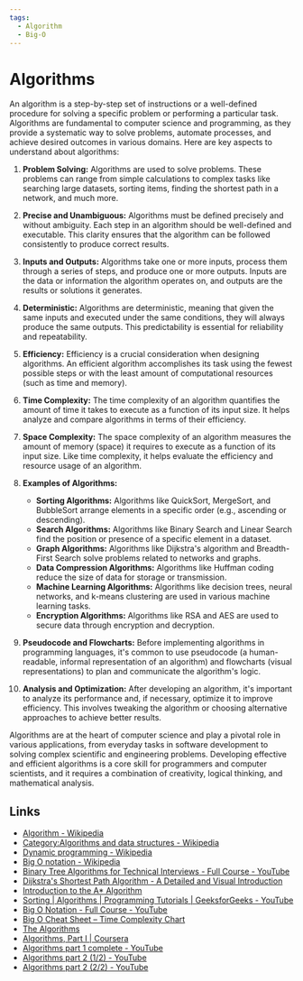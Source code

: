 ```yaml
---
tags:
  - Algorithm
  - Big-O
---
```


# Algorithms

An algorithm is a step-by-step set of instructions or a well-defined procedure for solving a specific problem or performing a particular task. Algorithms are fundamental to computer science and programming, as they provide a systematic way to solve problems, automate processes, and achieve desired outcomes in various domains. Here are key aspects to understand about algorithms:

1. **Problem Solving:** Algorithms are used to solve problems. These problems can range from simple calculations to complex tasks like searching large datasets, sorting items, finding the shortest path in a network, and much more.

2. **Precise and Unambiguous:** Algorithms must be defined precisely and without ambiguity. Each step in an algorithm should be well-defined and executable. This clarity ensures that the algorithm can be followed consistently to produce correct results.

3. **Inputs and Outputs:** Algorithms take one or more inputs, process them through a series of steps, and produce one or more outputs. Inputs are the data or information the algorithm operates on, and outputs are the results or solutions it generates.

4. **Deterministic:** Algorithms are deterministic, meaning that given the same inputs and executed under the same conditions, they will always produce the same outputs. This predictability is essential for reliability and repeatability.

5. **Efficiency:** Efficiency is a crucial consideration when designing algorithms. An efficient algorithm accomplishes its task using the fewest possible steps or with the least amount of computational resources (such as time and memory).

6. **Time Complexity:** The time complexity of an algorithm quantifies the amount of time it takes to execute as a function of its input size. It helps analyze and compare algorithms in terms of their efficiency.

7. **Space Complexity:** The space complexity of an algorithm measures the amount of memory (space) it requires to execute as a function of its input size. Like time complexity, it helps evaluate the efficiency and resource usage of an algorithm.

8. **Examples of Algorithms:**

   - **Sorting Algorithms:** Algorithms like QuickSort, MergeSort, and BubbleSort arrange elements in a specific order (e.g., ascending or descending).
   - **Search Algorithms:** Algorithms like Binary Search and Linear Search find the position or presence of a specific element in a dataset.
   - **Graph Algorithms:** Algorithms like Dijkstra's algorithm and Breadth-First Search solve problems related to networks and graphs.
   - **Data Compression Algorithms:** Algorithms like Huffman coding reduce the size of data for storage or transmission.
   - **Machine Learning Algorithms:** Algorithms like decision trees, neural networks, and k-means clustering are used in various machine learning tasks.
   - **Encryption Algorithms:** Algorithms like RSA and AES are used to secure data through encryption and decryption.

9. **Pseudocode and Flowcharts:** Before implementing algorithms in programming languages, it's common to use pseudocode (a human-readable, informal representation of an algorithm) and flowcharts (visual representations) to plan and communicate the algorithm's logic.

10. **Analysis and Optimization:** After developing an algorithm, it's important to analyze its performance and, if necessary, optimize it to improve efficiency. This involves tweaking the algorithm or choosing alternative approaches to achieve better results.

Algorithms are at the heart of computer science and play a pivotal role in various applications, from everyday tasks in software development to solving complex scientific and engineering problems. Developing effective and efficient algorithms is a core skill for programmers and computer scientists, and it requires a combination of creativity, logical thinking, and mathematical analysis.

## Links

- [Algorithm - Wikipedia](https://en.wikipedia.org/wiki/Algorithm)
- [Category:Algorithms and data structures - Wikipedia](https://en.wikipedia.org/wiki/Category:Algorithms_and_data_structures)
- [Dynamic programming - Wikipedia](https://en.wikipedia.org/wiki/Dynamic_programming)
- [Big O notation - Wikipedia](https://en.wikipedia.org/wiki/Big_O_notation)
- [Binary Tree Algorithms for Technical Interviews - Full Course - YouTube](https://www.youtube.com/watch?v=fAAZixBzIAI)
- [Dijkstra's Shortest Path Algorithm - A Detailed and Visual Introduction](https://www.freecodecamp.org/news/dijkstras-shortest-path-algorithm-visual-introduction/)
- [Introduction to the A\* Algorithm](https://www.redblobgames.com/pathfinding/a-star/introduction.html)
- [Sorting | Algorithms | Programming Tutorials | GeeksforGeeks - YouTube](https://www.youtube.com/playlist?list=PLqM7alHXFySHrGIxeBOo4-mKO4H8j2knW)
- [Big O Notation - Full Course - YouTube](https://www.youtube.com/watch?v=Mo4vesaut8g)
- [Big O Cheat Sheet – Time Complexity Chart](https://www.freecodecamp.org/news/big-o-cheat-sheet-time-complexity-chart/)
- [The Algorithms](https://the-algorithms.com/)
- [Algorithms, Part I | Coursera](https://www.coursera.org/learn/algorithms-part1)
- [Algorithms part 1 complete - YouTube](https://www.youtube.com/watch?v=9diDWV-fOnE)
- [Algorithms part 2 (1/2) - YouTube](https://www.youtube.com/watch?v=0qF7tPSQdCg)
- [Algorithms part 2 (2/2) - YouTube](https://www.youtube.com/watch?v=6TW3JSVEJQE)
